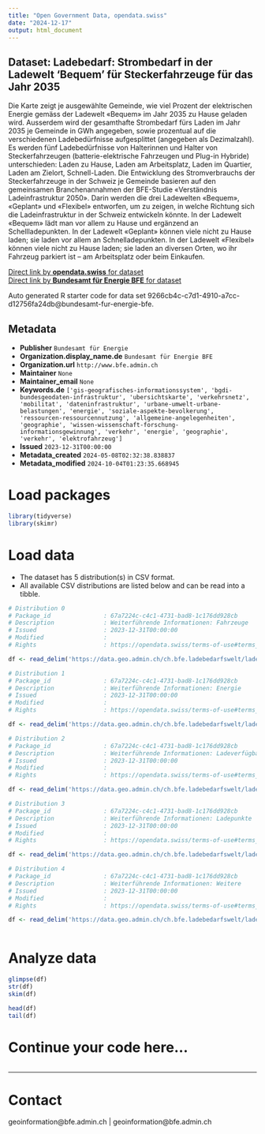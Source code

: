 ```yaml
---
title: "Open Government Data, opendata.swiss"
date: "2024-12-17"
output: html_document
---
```


## Dataset: Ladebedarf: Strombedarf in der Ladewelt 'Bequem' für Steckerfahrzeuge für das Jahr 2035

Die Karte zeigt je ausgewählte Gemeinde, wie viel Prozent der elektrischen Energie gemäss der Ladewelt «Bequem» im Jahr 2035 zu Hause geladen wird. Ausserdem wird der gesamthafte Strombedarf fürs Laden im Jahr 2035 je Gemeinde in GWh angegeben, sowie prozentual auf die verschiedenen Ladebedürfnisse aufgesplittet (angegeben als Dezimalzahl). Es werden fünf Ladebedürfnisse von Halterinnen und Halter von Steckerfahrzeugen (batterie-elektrische Fahrzeugen und Plug-in Hybride) unterschieden: Laden zu Hause, Laden am Arbeitsplatz, Laden im Quartier, Laden am Zielort, Schnell-Laden. Die Entwicklung des Stromverbrauchs der Steckerfahrzeuge in der Schweiz je Gemeinde basieren auf den gemeinsamen Branchenannahmen der BFE-Studie «Verständnis Ladeinfrastruktur 2050». Darin werden die drei Ladewelten «Bequem», «Geplant» und «Flexibel» entworfen, um zu zeigen, in welche Richtung sich die Ladeinfrastruktur in der Schweiz entwickeln könnte. In der Ladewelt «Bequem» lädt man vor allem zu Hause und ergänzend an Schellladepunkten. In der Ladewelt «Geplant» können viele nicht zu Hause laden; sie laden vor allem an Schnelladepunkten. In der Ladewelt «Flexibel» können viele nicht zu Hause laden; sie laden an diversen Orten, wo ihr Fahrzeug parkiert ist – am Arbeitsplatz oder beim Einkaufen.

[Direct link by **opendata.swiss** for dataset](https://opendata.swiss/de/dataset/ladebedarf-strombedarf-fur-steckerfahrzeuge-fur-das-jahr-2035)<br>
[Direct link by **Bundesamt für Energie BFE** for dataset](https://www.bfe.admin.ch/ladebedarfsszenarien)

Auto generated R starter code for data set 9266cb4c-c7d1-4910-a7cc-d12756fa24db@bundesamt-fur-energie-bfe.

## Metadata

- **Publisher** `Bundesamt für Energie`
- **Organization.display_name.de** `Bundesamt für Energie BFE`
- **Organization.url** `http://www.bfe.admin.ch`
- **Maintainer** `None`
- **Maintainer_email** `None`
- **Keywords.de** `['gis-geografisches-informationssystem', 'bgdi-bundesgeodaten-infrastruktur', 'ubersichtskarte', 'verkehrsnetz', 'mobilitat', 'dateninfrastruktur', 'urbane-umwelt-urbane-belastungen', 'energie', 'soziale-aspekte-bevolkerung', 'ressourcen-ressourcennutzung', 'allgemeine-angelegenheiten', 'geographie', 'wissen-wissenschaft-forschung-informationsgewinnung', 'verkehr', 'energie', 'geographie', 'verkehr', 'elektrofahrzeug']`
- **Issued** `2023-12-31T00:00:00`
- **Metadata_created** `2024-05-08T02:32:38.838837`
- **Metadata_modified** `2024-10-04T01:23:35.668945`


# Load packages

```r

library(tidyverse)
library(skimr)

```

# Load data

-   The dataset has 5 distribution(s) in CSV format.
-   All available CSV distributions are listed below and can be read into a tibble.

```r

# Distribution 0
# Package_id               : 67a7224c-c4c1-4731-bad8-1c176dd928cb
# Description              : Weiterführende Informationen: Fahrzeuge
# Issued                   : 2023-12-31T00:00:00
# Modified                 : 
# Rights                   : https://opendata.swiss/terms-of-use#terms_by

df <- read_delim('https://data.geo.admin.ch/ch.bfe.ladebedarfswelt/ladebedarfswelt/ladebedarfswelt-fahrzeuge_2056.csv.zip')

# Distribution 1
# Package_id               : 67a7224c-c4c1-4731-bad8-1c176dd928cb
# Description              : Weiterführende Informationen: Energie
# Issued                   : 2023-12-31T00:00:00
# Modified                 : 
# Rights                   : https://opendata.swiss/terms-of-use#terms_by

df <- read_delim('https://data.geo.admin.ch/ch.bfe.ladebedarfswelt/ladebedarfswelt/ladebedarfswelt-energie_2056.csv.zip')

# Distribution 2
# Package_id               : 67a7224c-c4c1-4731-bad8-1c176dd928cb
# Description              : Weiterführende Informationen: Ladeverfügbarkeit
# Issued                   : 2023-12-31T00:00:00
# Modified                 : 
# Rights                   : https://opendata.swiss/terms-of-use#terms_by

df <- read_delim('https://data.geo.admin.ch/ch.bfe.ladebedarfswelt/ladebedarfswelt/ladebedarfswelt-verfuegbarkeit_2056.csv.zip')

# Distribution 3
# Package_id               : 67a7224c-c4c1-4731-bad8-1c176dd928cb
# Description              : Weiterführende Informationen: Ladepunkte
# Issued                   : 2023-12-31T00:00:00
# Modified                 : 
# Rights                   : https://opendata.swiss/terms-of-use#terms_by

df <- read_delim('https://data.geo.admin.ch/ch.bfe.ladebedarfswelt/ladebedarfswelt/ladebedarfswelt-ladepunkte_2056.csv.zip')

# Distribution 4
# Package_id               : 67a7224c-c4c1-4731-bad8-1c176dd928cb
# Description              : Weiterführende Informationen: Weitere
# Issued                   : 2023-12-31T00:00:00
# Modified                 : 
# Rights                   : https://opendata.swiss/terms-of-use#terms_by

df <- read_delim('https://data.geo.admin.ch/ch.bfe.ladebedarfswelt/ladebedarfswelt/ladebedarfswelt-weitere_2056.csv.zip')



```

# Analyze data

```r

glimpse(df)
str(df)
skim(df)

head(df)
tail(df)

```

# Continue your code here...

```r

```

------------------------------------------------------------------------

# Contact

geoinformation@bfe.admin.ch | geoinformation@bfe.admin.ch
